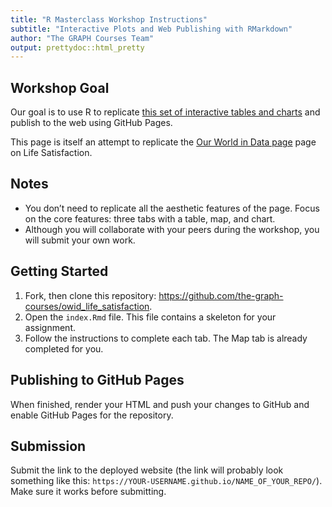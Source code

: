 ```yaml
---
title: "R Masterclass Workshop Instructions"
subtitle: "Interactive Plots and Web Publishing with RMarkdown"
author: "The GRAPH Courses Team"
output: prettydoc::html_pretty
---
```


## **Workshop Goal**

Our goal is to use R to replicate [this set of interactive tables and charts](https://the-graph-courses.github.io/rmc_q2_2024_materials/week_03_workshop_solutions.html){target="_blank"} and publish to the web using GitHub Pages.

This page is itself an attempt to replicate the [Our World in Data page](https://ourworldindata.org/grapher/happiness-cantril-ladder){target="_blank"} page on Life Satisfaction.

## **Notes**

* You don't need to replicate all the aesthetic features of the page. Focus on the core features: three tabs with a table, map, and chart.
* Although you will collaborate with your peers during the workshop, you will submit your own work.

## **Getting Started**

1. Fork, then clone this repository: [https://github.com/the-graph-courses/owid_life_satisfaction](https://github.com/the-graph-courses/owid_life_satisfaction){target="_blank"}.
2. Open the `index.Rmd` file. This file contains a skeleton for your assignment.
3. Follow the instructions to complete each tab. The Map tab is already completed for you.

## **Publishing to GitHub Pages**

When finished, render your HTML and push your changes to GitHub and enable GitHub Pages for the repository. 

## **Submission**

Submit the link to the deployed website (the link will probably look something like this: `https://YOUR-USERNAME.github.io/NAME_OF_YOUR_REPO/`). Make sure it works before submitting.